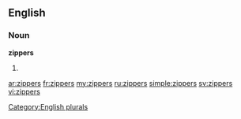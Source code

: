 ==English==

===Noun===
'''zippers'''

# {{plural of|[[zipper]]}}

[[Category:English plurals]]

[[ar:zippers]]
[[fr:zippers]]
[[my:zippers]]
[[ru:zippers]]
[[simple:zippers]]
[[sv:zippers]]
[[vi:zippers]]